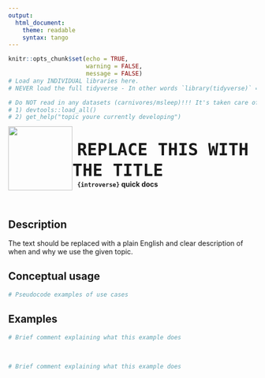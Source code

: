```yaml
---
output: 
  html_document:
    theme: readable
    syntax: tango
---
```


<!-- Welcome to the template! This comment is here to help you get started. The HTML comments will help you fill it out. Please make sure to do the following:

- Don't add in a YAML title!!!!! It's supposed to be missing!! Instead, add the title into large HTML code below, as shown.
- Make the title the topic name. For example, the filter docs are titled dplyr::filter()
- name the final Rmd file "category_topic.Rmd". For example, the `filter()` file is named `dplyr_filter.Rmd`
-->

```r
knitr::opts_chunk$set(echo = TRUE, 
                      warning = FALSE, 
                      message = FALSE)
# Load any INDIVIDUAL libraries here.
# NEVER load the full tidyverse - In other words `library(tidyverse)` => ABSOLUTELY NOT!!!! Load only what you need, _one at a time_.

# Do NOT read in any datasets (carnivores/msleep)!!! It's taken care of, as long as you develop as follows instead of knitting (really, no knitting!) - 
# 1) devtools::load_all()
# 2) get_help("topic youre currently developing")
```

<!-- ALERT!!!!!! This HTML code integrates the logo with the title!
Modify the HTML code below by adding the title where it says REPLACE THIS WITH THE TITLE. Do not use any backticks or add any spaces. -->
<div>
<br>
 <img src = "logo.png" style = "float:left;height:130px;margin-top:-20px;">
 <span style = "font-weight:bold;font-size:40px;"> 
  &nbsp;<code>REPLACE THIS WITH THE TITLE</code>
 </span>
 <br>
 <b>&nbsp;&nbsp;&nbsp;<code>{introverse}</code> quick docs</b>
</div>
<br>
<!-- DO NOT DELETE THAT ^^ !!! -->

## Description

The text should be replaced with a plain English and clear description of when and why we use the given topic.

<!-- Add the following if the topic is a function that does NOT come with base R, and uncomment/fill in the subsequent multiline HTML comment: -->
<!--To use this function, you need to either first load the `{NAMEOFPACKAGE}` library, or always use the function with `library::function()` notation.

```r
# Load the library
library(REPLACE THIS WITH NAME OF LIBRARY!)

# Or, use :: notation
PUT THE LIBRARY NAME HERE::PUT FUNCTION NAME HERE WITH PARENTHESES AT THE END()
```
-->


## Conceptual usage 

```r
# Pseudocode examples of use cases
```


## Examples

<!-- Add this line if your examples use carnivores (but delete this instruction!):
> Need a refresher on the `carnivores` dataset? Run `get_help("carnivores)` for more information.
-->

<!-- Add this line if your examples use msleep (but delete this instruction!):
> Need a refresher on the `msleep` dataset? Run `get_help("msleep")` for more information.
-->

<!-- Add a <br> if there is NO DATASET REFRESHER!! Otherwise the refresher takes up enough space. -->

```r
# Brief comment explaining what this example does


```

<br>  <!-- Do not delete the <br>, and make sure to keep the previous and following lines blank. There should be a <br> tab between each example -->


```r
# Brief comment explaining what this example does

```

<br> <!-- Do not delete the <br>, and make sure to keep the previous and following lines blank. -->

<!-- If needed, add more example chunks below WITH NAMES (example3, example4, etc.), making sure to have a <br> tag in between each example for nicer spacing. If you don't need more examples, don't add any! -->

